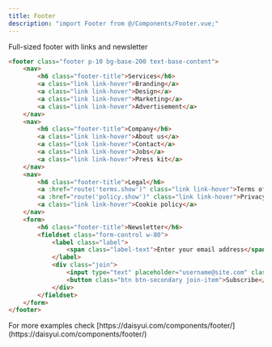 ```yaml
---
title: Footer
description: "import Footer from @/Components/Footer.vue;"
---
```


Full-sized footer with links and newsletter

```html resources/js/Components/Footer.vue
<footer class="footer p-10 bg-base-200 text-base-content">
    <nav>
        <h6 class="footer-title">Services</h6>
        <a class="link link-hover">Branding</a>
        <a class="link link-hover">Design</a>
        <a class="link link-hover">Marketing</a>
        <a class="link link-hover">Advertisement</a>
    </nav>
    <nav>
        <h6 class="footer-title">Company</h6>
        <a class="link link-hover">About us</a>
        <a class="link link-hover">Contact</a>
        <a class="link link-hover">Jobs</a>
        <a class="link link-hover">Press kit</a>
    </nav>
    <nav>
        <h6 class="footer-title">Legal</h6>
        <a :href="route('terms.show')" class="link link-hover">Terms of use</a>
        <a :href="route('policy.show')" class="link link-hover">Privacy policy</a>
        <a class="link link-hover">Cookie policy</a>
    </nav>
    <form>
        <h6 class="footer-title">Newsletter</h6>
        <fieldset class="form-control w-80">
            <label class="label">
                <span class="label-text">Enter your email address</span>
            </label>
            <div class="join">
                <input type="text" placeholder="username@site.com" class="input input-bordered join-item" />
                <button class="btn btn-secondary join-item">Subscribe</button>
            </div>
        </fieldset>
    </form>
</footer>
```

<Tip>
For more examples check [https://daisyui.com/components/footer/](https://daisyui.com/components/footer/)
</Tip>
